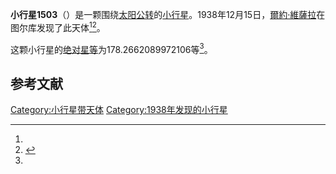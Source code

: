 {{Infobox planet
| bgcolour = #FFFFC0
| name = 1503 Kuopio
| symbol = 
| image = 
| caption = 
| discovery = yes
| discovery_ref = 
| discoverer = [[爾約·維薩拉|爾約·維薩拉]]
| discovery_site = [[图尔库|图尔库]] 
| discovered = 1938年12月15日
| designations = yes
| mp_name = 
| named_after = 
| alt_names = 1938 XD/ 1935 EF / 1953 LH
| mp_category = [[主带小行星|主带小行星]]
| orbit_ref = <ref name="a">[http://ssd.jpl.nasa.gov/sbdb.cgi?sstr=1503 1503 Kuopio] {{Wayback|url=http://ssd.jpl.nasa.gov/sbdb.cgi?sstr=1503 |date=20201119022629 }}，小行星數據庫瀏覽器（JPL Small-Body Database Browser）－[[美国国家航空航天局|美国国家航空航天局]]喷气推进实验室</ref>
| epoch = 2456400.5 (2013年4月18日更新)
| aphelion = {{convert|2.898592143476306|AU|km|3|abbr=on|lk=out}}
| perihelion = {{convert|2.353316524227556|AU|km|3|abbr=on}}
| semimajor = {{convert|2.625954333851931|AU|km|3|abbr=on}}
| eccentricity = 0.103824277
| period = 1554.279721 [[日|日]]<br />4.26[[儒略年|儒略年]]
| avg_speed = 
| inclination = 12.37284064681495
| asc_node = 317.0056726287536
| mean_anomaly = 
| arg_peri = 178.2662089972106
| satellites = 
| physical_characteristics = yes
| dimensions = 
| mass = 
| density = 
| surface_grav = 
| escape_velocity = 
| sidereal_day = 
| axial_tilt = 
| pole_ecliptic_lat = 
| pole_ecliptic_lon = 
| albedo = 
| temperatures= 
| temp_name1 = 
| mean_temp_1 = 
| max_temp_1 = 
| temp_name2 = 
| max_temp_2 = 
| spectral_type = 
| abs_magnitude = 178.2662089972106
}}

'''小行星1503'''（{{lang-en|1503 Kuopio}}）是一颗围绕[[太阳|太阳]][[公转|公转]]的[[小行星|小行星]]。1938年12月15日，[[爾約·維薩拉|爾約·維薩拉]]在图尔库发现了此天体<ref name="a" /><ref>{{cite news|title=小行星列表|url=http://cfa-www.harvard.edu/iau/lists/NumberedMPs.txt|accessdate=2013-07-08|newspaper=哈佛大学|archive-date=2008-05-17|archive-url=https://web.archive.org/web/20080517010638/http://cfa-www.harvard.edu/iau/lists/NumberedMPs.txt|dead-url=no}}</ref>。

这颗小行星的[[绝对星等|绝对星等]]为178.2662089972106等<ref name="a" />。

==参考文献==
{{reflist}}
{{Minor Planet Number|[[小行星1502|小行星1502]]|[[小行星1504|小行星1504]]}}

{{小天体}}

[[Category:小行星带天体|Category:小行星带天体]]
[[Category:1938年发现的小行星|Category:1938年发现的小行星]]

{{asteroid-stub}}